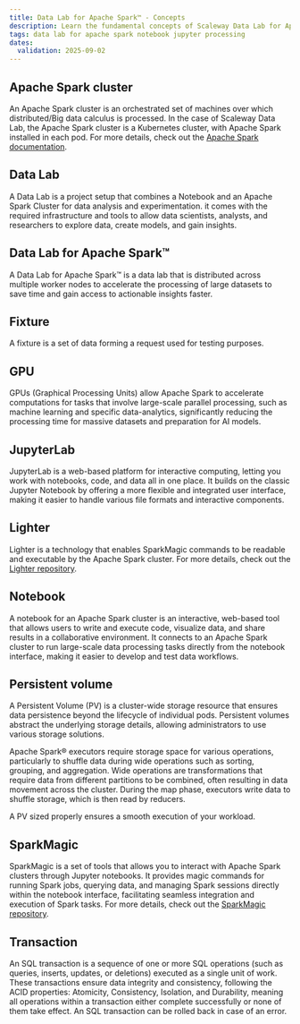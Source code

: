 ```yaml
---
title: Data Lab for Apache Spark™ - Concepts
description: Learn the fundamental concepts of Scaleway Data Lab for Apache Spark™.
tags: data lab for apache spark notebook jupyter processing
dates:
  validation: 2025-09-02
---
```


## Apache Spark cluster

An Apache Spark cluster is an orchestrated set of machines over which distributed/Big data calculus is processed. In the case of Scaleway Data Lab, the Apache Spark cluster is a Kubernetes cluster, with Apache Spark installed in each pod. For more details, check out the [Apache Spark documentation](https://spark.apache.org/documentation.html).

## Data Lab

A Data Lab is a project setup that combines a Notebook and an Apache Spark Cluster for data analysis and experimentation. it comes with the required infrastructure and tools to allow data scientists, analysts, and researchers to explore data, create models, and gain insights.

## Data Lab for Apache Spark™

A Data Lab for Apache Spark™ is a data lab that is distributed across multiple worker nodes to accelerate the processing of large datasets to save time and gain access to actionable insights faster.

## Fixture

A fixture is a set of data forming a request used for testing purposes.

## GPU

GPUs (Graphical Processing Units) allow Apache Spark to accelerate computations for tasks that involve large-scale parallel processing, such as machine learning and specific data-analytics, significantly reducing the processing time for massive datasets and preparation for AI models.

## JupyterLab 

JupyterLab is a web-based platform for interactive computing, letting you work with notebooks, code, and data all in one place. It builds on the classic Jupyter Notebook by offering a more flexible and integrated user interface, making it easier to handle various file formats and interactive components.

## Lighter

Lighter is a technology that enables SparkMagic commands to be readable and executable by the Apache Spark cluster. For more details, check out the [Lighter repository](https://github.com/exacaster/lighter).

## Notebook

A notebook for an Apache Spark cluster is an interactive, web-based tool that allows users to write and execute code, visualize data, and share results in a collaborative environment. It connects to an Apache Spark cluster to run large-scale data processing tasks directly from the notebook interface, making it easier to develop and test data workflows.

## Persistent volume

A Persistent Volume (PV) is a cluster-wide storage resource that ensures data persistence beyond the lifecycle of individual pods. Persistent volumes abstract the underlying storage details, allowing administrators to use various storage solutions.

Apache Spark® executors require storage space for various operations, particularly to shuffle data during wide operations such as sorting, grouping, and aggregation. Wide operations are transformations that require data from different partitions to be combined, often resulting in data movement across the cluster. During the map phase, executors write data to shuffle storage, which is then read by reducers.

A PV sized properly ensures a smooth execution of your workload.

## SparkMagic

SparkMagic is a set of tools that allows you to interact with Apache Spark clusters through Jupyter notebooks. It provides magic commands for running Spark jobs, querying data, and managing Spark sessions directly within the notebook interface, facilitating seamless integration and execution of Spark tasks. For more details, check out the [SparkMagic repository](https://github.com/jupyter-incubator/sparkmagic).


## Transaction

An SQL transaction is a sequence of one or more SQL operations (such as queries, inserts, updates, or deletions) executed as a single unit of work. These transactions ensure data integrity and consistency, following the ACID properties: Atomicity, Consistency, Isolation, and Durability, meaning all operations within a transaction either complete successfully or none of them take effect. An SQL transaction can be rolled back in case of an error.